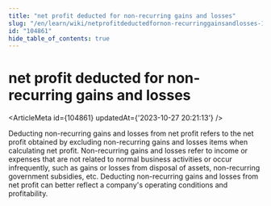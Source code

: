 ```yaml
---
title: "net profit deducted for non-recurring gains and losses"
slug: "/en/learn/wiki/netprofitdeductedfornon-recurringgainsandlosses-104861"
id: "104861"
hide_table_of_contents: true
---
```



# net profit deducted for non-recurring gains and losses

<ArticleMeta id={104861} updatedAt={'2023-10-27 20:21:13'} />
<div className='border-solid border-b border-t-0 my-4 border-[var(--ifm-color-gray-300)]' />

Deducting non-recurring gains and losses from net profit refers to the net profit obtained by excluding non-recurring gains and losses items when calculating net profit. Non-recurring gains and losses refer to income or expenses that are not related to normal business activities or occur infrequently, such as gains or losses from disposal of assets, non-recurring government subsidies, etc. Deducting non-recurring gains and losses from net profit can better reflect a company's operating conditions and profitability.
